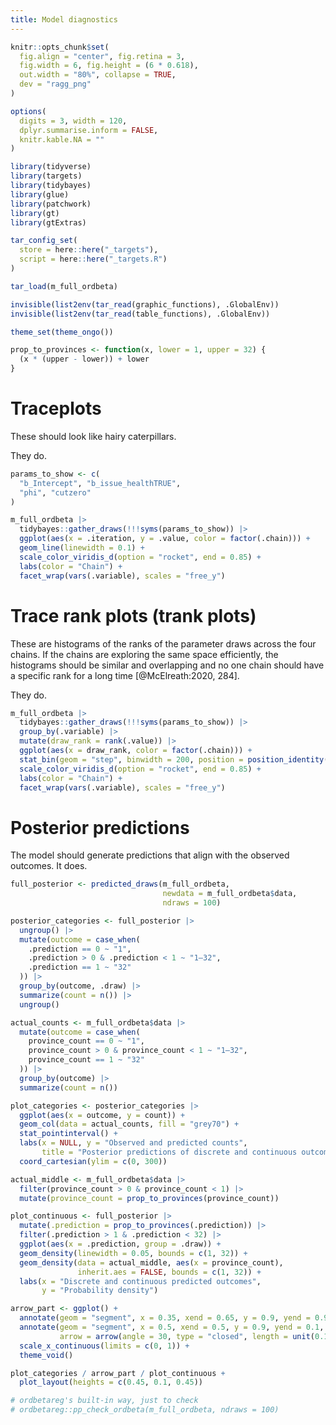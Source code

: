 ```yaml
---
title: Model diagnostics
---
```


```r
knitr::opts_chunk$set(
  fig.align = "center", fig.retina = 3,
  fig.width = 6, fig.height = (6 * 0.618),
  out.width = "80%", collapse = TRUE,
  dev = "ragg_png"
)

options(
  digits = 3, width = 120,
  dplyr.summarise.inform = FALSE,
  knitr.kable.NA = ""
)
```

```r
library(tidyverse)
library(targets)
library(tidybayes)
library(glue)
library(patchwork)
library(gt)
library(gtExtras)

tar_config_set(
  store = here::here("_targets"),
  script = here::here("_targets.R")
)

tar_load(m_full_ordbeta)

invisible(list2env(tar_read(graphic_functions), .GlobalEnv))
invisible(list2env(tar_read(table_functions), .GlobalEnv))

theme_set(theme_ongo())

prop_to_provinces <- function(x, lower = 1, upper = 32) {
  (x * (upper - lower)) + lower
}
```

# Traceplots

These should look like hairy caterpillars. 

They do.

```r
params_to_show <- c(
  "b_Intercept", "b_issue_healthTRUE",
  "phi", "cutzero"
)

m_full_ordbeta |> 
  tidybayes::gather_draws(!!!syms(params_to_show)) |> 
  ggplot(aes(x = .iteration, y = .value, color = factor(.chain))) +
  geom_line(linewidth = 0.1) +
  scale_color_viridis_d(option = "rocket", end = 0.85) +
  labs(color = "Chain") +
  facet_wrap(vars(.variable), scales = "free_y")
```

# Trace rank plots (trank plots)

These are histograms of the ranks of the parameter draws across the four chains. If the chains are exploring the same space efficiently, the histograms should be similar and overlapping and no one chain should have a specific rank for a long time [@McElreath:2020, 284].

They do.

```r
m_full_ordbeta |> 
  tidybayes::gather_draws(!!!syms(params_to_show)) |> 
  group_by(.variable) |> 
  mutate(draw_rank = rank(.value)) |> 
  ggplot(aes(x = draw_rank, color = factor(.chain))) +
  stat_bin(geom = "step", binwidth = 200, position = position_identity(), boundary = 0) +
  scale_color_viridis_d(option = "rocket", end = 0.85) +
  labs(color = "Chain") +
  facet_wrap(vars(.variable), scales = "free_y")
```


# Posterior predictions

The model should generate predictions that align with the observed outcomes. It does.

```r
full_posterior <- predicted_draws(m_full_ordbeta, 
                                  newdata = m_full_ordbeta$data, 
                                  ndraws = 100)

posterior_categories <- full_posterior |> 
  ungroup() |> 
  mutate(outcome = case_when(
    .prediction == 0 ~ "1",
    .prediction > 0 & .prediction < 1 ~ "1–32",
    .prediction == 1 ~ "32"
  )) |> 
  group_by(outcome, .draw) |> 
  summarize(count = n()) |> 
  ungroup()

actual_counts <- m_full_ordbeta$data |> 
  mutate(outcome = case_when(
    province_count == 0 ~ "1",
    province_count > 0 & province_count < 1 ~ "1–32",
    province_count == 1 ~ "32"
  )) |> 
  group_by(outcome) |> 
  summarize(count = n())

plot_categories <- posterior_categories |> 
  ggplot(aes(x = outcome, y = count)) +
  geom_col(data = actual_counts, fill = "grey70") +
  stat_pointinterval() +
  labs(x = NULL, y = "Observed and predicted counts",
       title = "Posterior predictions of discrete and continuous outcomes") +
  coord_cartesian(ylim = c(0, 300))

actual_middle <- m_full_ordbeta$data |> 
  filter(province_count > 0 & province_count < 1) |> 
  mutate(province_count = prop_to_provinces(province_count)) 

plot_continuous <- full_posterior |> 
  mutate(.prediction = prop_to_provinces(.prediction)) |> 
  filter(.prediction > 1 & .prediction < 32) |> 
  ggplot(aes(x = .prediction, group = .draw)) +
  geom_density(linewidth = 0.05, bounds = c(1, 32)) +
  geom_density(data = actual_middle, aes(x = province_count),
               inherit.aes = FALSE, bounds = c(1, 32)) +
  labs(x = "Discrete and continuous predicted outcomes",
       y = "Probability density")
```

```r
arrow_part <- ggplot() +
  annotate(geom = "segment", x = 0.35, xend = 0.65, y = 0.9, yend = 0.9) +
  annotate(geom = "segment", x = 0.5, xend = 0.5, y = 0.9, yend = 0.1,
           arrow = arrow(angle = 30, type = "closed", length = unit(0.1, "inches"))) +
  scale_x_continuous(limits = c(0, 1)) +
  theme_void()

plot_categories / arrow_part / plot_continuous +
  plot_layout(heights = c(0.45, 0.1, 0.45))
```

```r
# ordbetareg's built-in way, just to check
# ordbetareg::pp_check_ordbeta(m_full_ordbeta, ndraws = 100)
```
